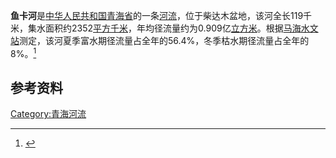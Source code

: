 '''鱼卡河'''是[[中华人民共和国|中华人民共和国]][[青海省|青海省]]的一条[[河流|河流]]，位于柴达木盆地，该河全长119千米，集水面积约2352[[平方千米|平方千米]]，年均径流量约为0.909亿[[立方米|立方米]]。根据[[马海水文站|马海水文站]]测定，该河夏季富水期径流量占全年的56.4%，冬季枯水期径流量占全年的8%。<ref>{{cite book|author=马秀峰等|title=《西北内陆河区水旱灾害》|year=1999|publisher=黄河水利出版社|location=郑州|isbn=7-80621-267-1}}</ref>

== 参考资料 ==
{{reflist}}
{{祁連山脈}}
[[Category:青海河流|Category:青海河流]]